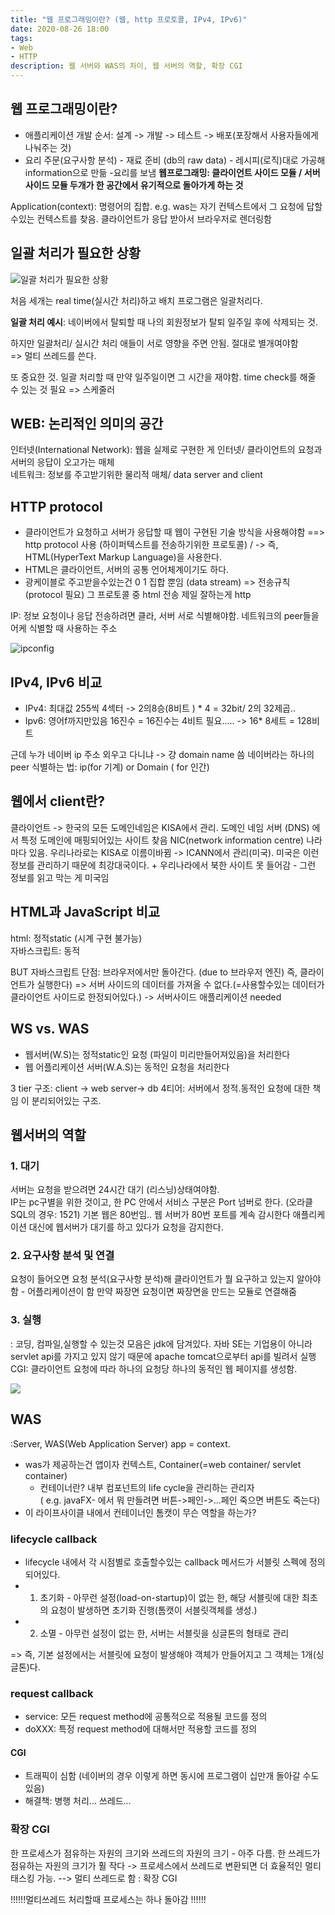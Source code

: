 ```yaml
---
title: "웹 프로그래밍이란? (웹, http 프로토콜, IPv4, IPv6)"
date: 2020-08-26 18:00
tags:
- Web
- HTTP
description: 웹 서버와 WAS의 차이, 웹 서버의 역할, 확장 CGI
---
```


## 웹 프로그래밍이란?

- 애플리케이션 개발 순서: 설계 -> 개발 -> 테스트 -> 배포(포장해서 사용자들에게 나눠주는 것)
- 요리 주문(요구사항 분석) - 재료 준비 (db의 raw data) - 레시피(로직)대로 가공해 information으로 만듦 -요리를 보냄
**웹프로그래밍: 클라이언트 사이드 모듈 / 서버 사이드 모듈 두개가 한 공간에서 유기적으로 돌아가게 하는 것**

Application(context): 명령어의 집합. e.g. was는 자기 컨텍스트에서 그 요청에 답할수있는 컨텍스트를 찾음. 클라이언트가 응답 받아서 브라우저로 렌더링함

## 일괄 처리가 필요한 상황

![일괄 처리가 필요한 상황](https://img1.daumcdn.net/thumb/R1280x0/?scode=mtistory2&fname=https%3A%2F%2Fblog.kakaocdn.net%2Fdn%2FRCHAs%2FbtqHgqcVOWW%2FmpA3cQVhK7kgDIpwpiVxuk%2Fimg.png)

처음 세개는 real time(실시간 처리)하고 배치 프로그램은 일괄처리다.

**일괄 처리 예시**: 네이버에서 탈퇴할 때 나의 회원정보가 탈퇴 일주일 후에 삭제되는 것.

하지만 일괄처리/ 실시간 처리 애들이 서로 영향을 주면 안됨. 절대로 별개여야함  
=> 멀티 쓰레드를 쓴다.

또 중요한 것. 일괄 처리할 때 만약 일주일이면 그 시간을 재야함. time check를 해줄 수 있는 것 필요
=> 스케줄러

## WEB: 논리적인 의미의 공간

인터넷(International Network): 웹을 실제로 구현한 게 인터넷/ 클라이언트의 요청과 서버의 응답이 오고가는 매체  
네트워크: 정보를 주고받기위한 물리적 매체/ data server and client  

## HTTP protocol

- 클라이언트가 요청하고 서버가 응답할 때 웹이 구현된 기술 방식을 사용해야함 ==> http protocol 사용 (하이퍼텍스트를 전송하기위한 프로토콜) / -> 즉, HTML(HyperText Markup Language)을 사용한다.
- HTML은 클라이언트, 서버의 공통 언어체계이기도 하다.
- 광케이블로 주고받을수있는건 0 1 집합 뿐임 (data stream) => 전송규칙 (protocol 필요) 그 프로토콜 중 html 전송 제일 잘하는게 http

IP: 정보 요청이나 응답 전송하려면 클라, 서버 서로 식별해야함. 네트워크의 peer들을 어케 식별할 때 사용하는 주소

![ipconfig](https://img1.daumcdn.net/thumb/R1280x0/?scode=mtistory2&fname=https%3A%2F%2Fblog.kakaocdn.net%2Fdn%2FmN4SH%2FbtqG9A8wo6V%2F5uuCBMm4kkK1SdOxXUwk7K%2Fimg.png)

## IPv4, IPv6 비교

- IPv4: 최대값 255씩 4섹터 -> 2의8승(8비트 ) * 4 = 32bit/ 2의 32제곱..  
- Ipv6: 영어f까지만있음 16진수 = 16진수는 4비트 필요..... -> 16* 8세트 = 128비트

근데 누가 네이버 ip 주소 외우고 다니냐 -> 걍 domain name 씀
네이버라는 하나의 peer 식별하는 법: ip(for 기계) or Domain ( for 인간)

## 웹에서 client란?

클라이언트 -> 한국의 모든 도메인네임은 KISA에서 관리. 도메인 네임 서버 (DNS) 에서 특정 도메인에 매핑되어있는 사이트 찾음
NIC(network information centre) 나라마다 있음. 우리나라로는 KISA로 이름이바뀜 -> ICANN에서 관리(미국). 미국은 이런 정보를 관리하기 때문에 최강대국이다. + 우리나라에서 북한 사이트 못 들어감 - 그런 정보를 읽고 막는 게 미국임

## HTML과 JavaScript 비교

html: 정적static (시계 구현 불가능)  
자바스크립트: 동적  

BUT 자바스크립트 단점: 브라우저에서만 돌아간다. (due to 브라우저 엔진) 즉, 클라이언트가 실행한다) => 서버 사이드의 데이터를 가져올 수 없다.(=사용할수있는 데이터가 클라이언트 사이드로 한정되어있다.) -> 서버사이드 애플리케이션 needed

## WS vs. WAS

- 웹서버(W.S)는 정적static인 요청 (파일이 미리만들어져있음)을 처리한다
- 웹 어플리케이션 서버(W.A.S)는 동적인 요청을 처리한다

3 tier 구조: client -> web server-> db
4티어: 서버에서 정적.동적인 요청에 대한 책임 이 분리되어있는 구조.

## 웹서버의 역할

### 1. 대기

서버는 요청을 받으려면 24시간 대기 (리스닝)상태여야함.  
IP는 pc구별을 위한 것이고, 한 PC 안에서 서비스 구분은 Port 넘버로 한다. (오라클 SQL의 경우: 1521)
기본 웹은 80번임.. 웹 서버가 80번 포트를 계속 감시한다
애플리케이션 대신에 웹서버가 대기를 하고 있다가 요청을 감지한다.

### 2. 요구사항 분석 및 연결

요청이 들어오면 요청 분석(요구사항 분석)해 클라이언트가 뭘 요구하고 있는지 알아야함 - 어플리케이션이 함
만약 짜장면 요청이면 짜장면을 만드는 모듈로 연결해줌

### 3. 실행

: 코딩, 컴파일,실행할 수 있는것 모음은 jdk에 담겨있다. 자바 SE는 기업용이 아니라 servlet api를 가지고 있지 않기 때문에 apache tomcat으로부터 api를 빌려서 실행  
CGI: 클라이언트 요청에 따라 하나의 요청당 하나의 동적인 웹 페이지를 생성함.  

![](https://img1.daumcdn.net/thumb/R1280x0/?scode=mtistory2&fname=https%3A%2F%2Fblog.kakaocdn.net%2Fdn%2FbNzqkt%2FbtqHjrvGsIl%2FszkOSSF10gv1zlvbcRBEH1%2Fimg.png)

## WAS

:Server, WAS(Web Application Server) app = context.

- was가 제공하는건 앱이자 컨텍스트, Container(=web container/ servlet container)
  - 컨테이너란? 내부 컴포넌트의 life cycle을 관리하는 관리자  
       ( e.g. javaFX- 에서 뭐 만들려면 버튼->페인->...페인 죽으면 버튼도 죽는다)  
- 이 라이프사이클 내에서 컨테이너인 톰캣이 무슨 역할을 하는가?

### lifecycle callback

- lifecycle 내에서 각 시점별로 호출할수있는 callback 메서드가 서블릿 스펙에 정의되어있다.
- 1) 초기화 - 아무런 설정(load-on-startup)이 없는 한, 해당 서블릿에 대한 최초의 요청이 발생하면 초기화 진행(톰캣이 서블릿객체를 생성.)
- 2) 소멸 - 아무런 설정이 없는 한, 서버는 서블릿을 싱글톤의 형태로 관리

=> 즉, 기본 설정에서는 서블릿에 요청이 발생해야 객체가 만들어지고 그 객체는 1개(싱글톤)다.

### request callback

- service: 모든 request method에 공통적으로 적용될 코드를 정의
- doXXX: 특정 request method에 대해서만 적용할 코드를 정의

#### CGI

- 트래픽이 심함 (네이버의 경우 이렇게 하면 동시에 프로그램이 십만개 돌아갈 수도 있음)
- 해결책: 병행 처리... 쓰레드...

### 확장 CGI

한 프로세스가 점유하는 자원의 크기와 쓰레드의 자원의 크기 - 아주 다름.
한 쓰레드가 점유하는 자원의 크기가 훨 작다 -> 프로세스에서 쓰레드로 변환되면 더 효율적인 멀티태스킹 가능.
--> 멀티 쓰레드로 함 : 확장 CGI

!!!!!!멀티쓰레드 처리할때 프로세스는 하나 돌아감 !!!!!!
